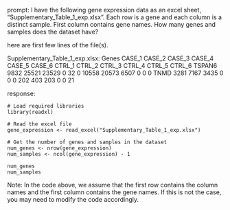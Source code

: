 prompt:
I have the following gene expression data as an excel sheet,  "Supplementary_Table_1_exp.xlsx". Each row is a gene and each column is a distinct sample. First column contains gene names. How many genes and samples does the dataset have?

here are first few lines of the file(s).

Supplementary_Table_1_exp.xlsx:
Genes	CASE_1	CASE_2	CASE_3	CASE_4	CASE_5	CASE_6	CTRL_1	CTRL_2	CTRL_3	CTRL_4	CTRL_5	CTRL_6
TSPAN6	9832	25521	23529	0	32	0	10558	20573	6507	0	0	 0
TNMD	3281	 7167	 3435	0	 0	0	  202	  403	 203	0	0	21


response:
```
# Load required libraries
library(readxl)

# Read the excel file
gene_expression <- read_excel("Supplementary_Table_1_exp.xlsx")

# Get the number of genes and samples in the dataset
num_genes <- nrow(gene_expression)
num_samples <- ncol(gene_expression) - 1

num_genes
num_samples
```
Note: In the code above, we assume that the first row contains the column names and the first column contains the gene names. If this is not the case, you may need to modify the code accordingly.
